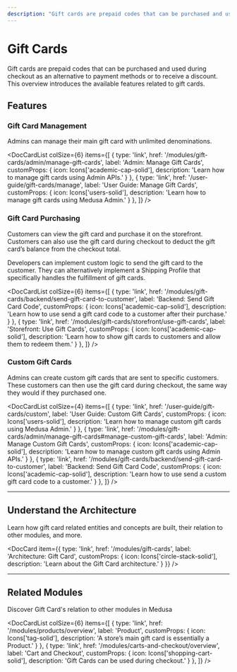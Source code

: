 ```yaml
---
description: "Gift cards are prepaid codes that can be purchased and used during checkout as an alternative to payment methods or to receive a discount. Learn about the available features and guides."
---
```



# Gift Cards

Gift cards are prepaid codes that can be purchased and used during checkout as an alternative to payment methods or to receive a discount. This overview introduces the available features related to gift cards.

## Features

### Gift Card Management

Admins can manage their main gift card with unlimited denominations.

<DocCardList colSize={6} items={[
  {
    type: 'link',
    href: '/modules/gift-cards/admin/manage-gift-cards',
    label: 'Admin: Manage Gift Cards',
    customProps: {
      icon: Icons['academic-cap-solid'],
      description: 'Learn how to manage gift cards using Admin APIs.'
    }
  },
  {
    type: 'link',
    href: '/user-guide/gift-cards/manage',
    label: 'User Guide: Manage Gift Cards',
    customProps: {
      icon: Icons['users-solid'],
      description: 'Learn how to manage gift cards using Medusa Admin.'
    }
  },
]} />

### Gift Card Purchasing

Customers can view the gift card and purchase it on the storefront. Customers can also use the gift card during checkout to deduct the gift card’s balance from the checkout total.

Developers can implement custom logic to send the gift card to the customer. They can alternatively implement a Shipping Profile that specifically handles the fulfillment of gift cards.

<DocCardList colSize={6} items={[
  {
    type: 'link',
    href: '/modules/gift-cards/backend/send-gift-card-to-customer',
    label: 'Backend: Send Gift Card Code',
    customProps: {
      icon: Icons['academic-cap-solid'],
      description: 'Learn how to use send a gift card code to a customer after their purchase.'
    }
  },
  {
    type: 'link',
    href: '/modules/gift-cards/storefront/use-gift-cards',
    label: 'Storefront: Use Gift Cards',
    customProps: {
      icon: Icons['academic-cap-solid'],
      description: 'Learn how to show gift cards to customers and allow them to redeem them.'
    }
  },
]} />

### Custom Gift Cards

Admins can create custom gift cards that are sent to specific customers. These customers can then use the gift card during checkout, the same way they would if they purchased one.

<DocCardList colSize={4} items={[
  {
    type: 'link',
    href: '/user-guide/gift-cards/custom',
    label: 'User Guide: Custom Gift Cards',
    customProps: {
      icon: Icons['users-solid'],
      description: 'Learn how to manage custom gift cards using Medusa Admin.'
    }
  },
  {
    type: 'link',
    href: '/modules/gift-cards/admin/manage-gift-cards#manage-custom-gift-cards',
    label: 'Admin: Manage Custom Gift Cards',
    customProps: {
      icon: Icons['academic-cap-solid'],
      description: 'Learn how to manage custom gift cards using Admin APIs.'
    }
  },
  {
    type: 'link',
    href: '/modules/gift-cards/backend/send-gift-card-to-customer',
    label: 'Backend: Send Gift Card Code',
    customProps: {
      icon: Icons['academic-cap-solid'],
      description: 'Learn how to use send a custom gift card code to a customer.'
    }
  },
]} />

---

## Understand the Architecture

Learn how gift card related entities and concepts are built, their relation to other modules, and more.

<DocCard item={{
    type: 'link',
    href: '/modules/gift-cards',
    label: 'Architecture: Gift Card',
    customProps: {
      icon: Icons['circle-stack-solid'],
      description: 'Learn about the Gift Card architecture.'
    }
  }}
/>

---

## Related Modules

Discover Gift Card's relation to other modules in Medusa

<DocCardList colSize={6} items={[
  {
    type: 'link',
    href: '/modules/products/overview',
    label: 'Product',
    customProps: {
      icon: Icons['tag-solid'],
      description: 'A store’s main gift card is essentially a Product.'
    }
  },
  {
    type: 'link',
    href: '/modules/carts-and-checkout/overview',
    label: 'Cart and Checkout',
    customProps: {
      icon: Icons['shopping-cart-solid'],
      description: 'Gift Cards can be used during checkout.'
    }
  },
]} />